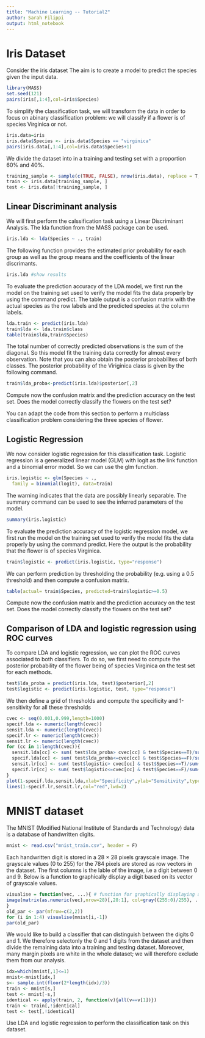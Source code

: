 ```yaml
---
title: "Machine Learning -- Tutorial2"
author: Sarah Filippi
output: html_notebook
---
```

# Iris Dataset

Consider the iris dataset  The aim is to create a model to predict the species given the input data.

```r
library(MASS)
set.seed(121)
pairs(iris[,1:4],col=iris$Species)
```

To simplify the classification task, we will transform the data in order to focus on abinary classification problem: we will classify if a flower is of species Virginica or not.

```r
iris.data=iris
iris.data$Species <- iris.data$Species == "virginica"
pairs(iris.data[,1:4],col=iris.data$Species+1)
```

We divide the dataset into in a training and testing set with a proportion 60\% and 40\%.

```r
training_sample <- sample(c(TRUE, FALSE), nrow(iris.data), replace = T, prob = c(0.6,0.4))
train <- iris.data[training_sample, ]
test <- iris.data[!training_sample, ]
```

## Linear Discriminant analysis

We will first perform the calssification task using a Linear Discriminant Analysis. The lda function from the MASS package can be used.

```r
iris.lda <- lda(Species ~ ., train)
```

The following function provides the estimated prior probability for each group as well as the group means and the coefficients of the linear discrimants.

```r
iris.lda #show results
```

To evaluate the prediction accuracy of the LDA model, we first run the model on the training set used to verify the model fits the data properly by using the command predict. The table output is a confusion matrix with the actual species as the row labels and the predicted species at the column labels.
```r
lda.train <- predict(iris.lda)
train$lda <- lda.train$class
table(train$lda,train$Species)
```

The total number of correctly predicted observations is the sum of the diagonal. So this model fit the training data correctly for almost every observation. Note that you can also obtain the posterior probabilites of both classes. The posterior probability of the Viriginica class is given by the following command.

```r
train$lda_proba<-predict(iris.lda)$posterior[,2]
```

Compute now the confusion matrix and the prediction accuracy on the test set. Does the model correctly classify the flowers on the test set?

You can adapt the code from this section to perform a multiclass classification problem considering the three species of flower.

## Logistic Regression

We now consider logistic regression for this classification task. Logistic regression is a generalized linear model (GLM) with logit as the link function and a binomial error model. So we can use the glm function.

```r
iris.logistic <- glm(Species ~ .,
  family = binomial(logit), data=train)
```
The warning indicates that the data are possibly linearly separable. The summary command can be used to see the inferred parameters of the model.

```r
summary(iris.logistic)
```
To evaluate the prediction accuracy of the logistic regression model, we first run the model on the training set used to verify the model fits the data properly by using the command predict. Here the output is the probability that the flower is of species Virginica.
```r
train$logistic <- predict(iris.logistic, type="response")
```

We can perform prediction by thresholding the probability (e.g. using a 0.5 threshold) and then compute a confusion matrix.

```r
table(actual= train$Species, predicted=train$logistic>=0.5)
```

Compute now the confusion matrix and the prediction accuracy on the test set. Does the model correctly classify the flowers on the test set?

## Comparison of LDA and logistic regression using ROC curves

To compare LDA and logistic regression, we can plot the ROC curves associated to both classifiers. To do so, we first need to compute the posterior probability of the flower being of species Virginica on the test set for each methods.

```r
test$lda_proba = predict(iris.lda, test)$posterior[,2]
test$logistic <- predict(iris.logistic, test, type="response")
```

We then define a grid of thresholds and compute the specificity and 1-sensitivity for all these thresholds

```r
cvec <- seq(0.001,0.999,length=1000)
specif.lda <- numeric(length(cvec))
sensit.lda <- numeric(length(cvec))
specif.lr <- numeric(length(cvec))
sensit.lr <- numeric(length(cvec))
for (cc in 1:length(cvec)){
  sensit.lda[cc] <- sum( test$lda_proba> cvec[cc] & test$Species==T)/sum(test$Species==T)
  specif.lda[cc] <- sum( test$lda_proba<=cvec[cc] & test$Species==F)/sum(test$Species==F)
  sensit.lr[cc] <- sum( test$logistic> cvec[cc] & test$Species==T)/sum(test$Species==T)
  specif.lr[cc] <- sum( test$logistic<=cvec[cc] & test$Species==F)/sum(test$Species==F)
}
plot(1-specif.lda,sensit.lda,xlab="Specificity",ylab="Sensitivity",type="l",lwd=2)
lines(1-specif.lr,sensit.lr,col="red",lwd=2)
```
# MNIST dataset

The MNIST (Modified National Institute of Standards and Technology) data is a database
of handwritten digits.

```r
mnist <- read.csv("mnist_train.csv", header = F)
```

Each handwritten digit is stored in a 28 × 28 pixels grayscale image. The grayscale
values (0 to 255) for the 784 pixels are stored as row vectors in the dataset. The first columns is the lable of the image, i.e a digit between 0 and 9. Below is a  function to graphically display a digit based on its vector of grayscale values.

```r
visualise = function(vec, ...){ # function for graphically displaying a digit
image(matrix(as.numeric(vec),nrow=28)[,28:1], col=gray((255:0)/255), ...)
}
old_par <- par(mfrow=c(2,2))
for (i in 1:4) visualise(mnist[i,-1])
par(old_par)
```

We would like to build a classifier that can distinguish between the digits 0 and 1. We therefore selectonly the 0 and 1 digits from the dataset and then divide the remaining data into a training and testing dataset. Moreover, many margin pixels are white in the whole dataset; we will therefore exclude them from our analysis.

```r
idx=which(mnist[,1]<=1)
mnist<-mnist[idx,]
s<- sample.int(floor(2*length(idx)/3))
train <- mnist[s,]
test <- mnist[-s,]
identical <- apply(train, 2, function(v){all(v==v[1])})
train <- train[,!identical]
test <- test[,!identical]
```

Use LDA and logistic regression to perform the classification task on this dataset.
